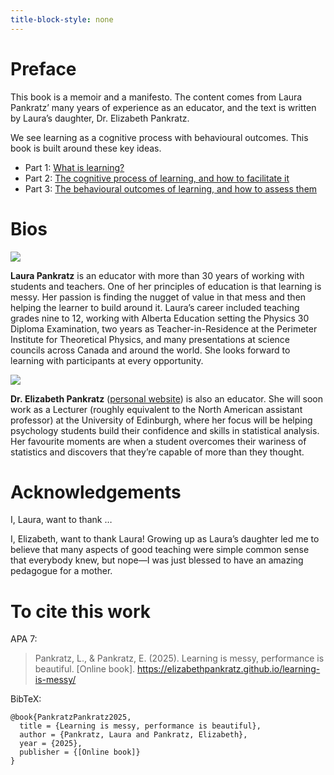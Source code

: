 ```yaml
---
title-block-style: none
---
```


# Preface {.unnumbered}

This book is a memoir and a manifesto.
The content comes from Laura Pankratz' many years of experience as an educator, and the text is written by Laura's daughter, Dr. Elizabeth Pankratz.

We see learning as a cognitive process with behavioural outcomes.
This book is built around these key ideas.

- Part 1: [What is learning?](part1/intro-learning.qmd)
- Part 2: [The cognitive process of learning, and how to facilitate it](part2/learning-is-messy.qmd)
- Part 3: [The behavioural outcomes of learning, and how to assess them](part3/more-than-grades.qmd)


# Bios

::: {.grid}

::: {.g-col-md-4 .g-col-12}
![](imgs/laura.jpg){fig-alt="A photo of Laura Pankratz."}
:::

::: {.g-col-md-8 .g-col-12}
**Laura Pankratz** is an educator with more than 30 years of working with students and teachers.
One of her principles of education is that learning is messy. 
Her passion is finding the nugget of value in that mess and then helping the learner to build around it. 
Laura's career included teaching grades nine to 12, working with Alberta Education setting the Physics 30 Diploma Examination, two years as Teacher-in-Residence at the Perimeter Institute for Theoretical Physics, and many presentations at science councils across Canada and around the world. 
She looks forward to learning with participants at every opportunity.
:::

::: {.g-col-md-4 .g-col-12}
![](imgs/elizabeth.png){fig-alt="A photo of Elizabeth Pankratz."}
:::

::: {.g-col-md-8 .g-col-12}
**Dr. Elizabeth Pankratz** ([personal website](https://elizabethpankratz.github.io)) is also an educator.
She will soon work as a Lecturer (roughly equivalent to the North American assistant professor) at the University of Edinburgh, where her focus will be helping psychology students build their confidence and skills in statistical analysis.
Her favourite moments are when a student overcomes their wariness of statistics and discovers that they're capable of more than they thought.
:::


:::






# Acknowledgements

I, Laura, want to thank ...

I, Elizabeth, want to thank Laura!
Growing up as Laura's daughter led me to believe that many aspects of good teaching were simple common sense that everybody knew, but nope—I was just blessed to have an amazing pedagogue for a mother.


# To cite this work

APA 7:

> Pankratz, L., & Pankratz, E. (2025). Learning is messy, performance is beautiful. [Online book]. <https://elizabethpankratz.github.io/learning-is-messy/>


BibTeX:

``` 
@book{PankratzPankratz2025,
  title = {Learning is messy, performance is beautiful},
  author = {Pankratz, Laura and Pankratz, Elizabeth},
  year = {2025},
  publisher = {[Online book]}
}
```
